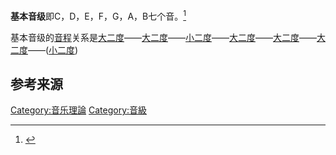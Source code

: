 '''基本音级'''即C，D，E，F，G，A，B七个音。<ref>{{Cite book|title=第一讲 乐音体系 第四节 音名与音组|url=https://archive.org/details/jibenyuelitongyo0000unse|last=李重光|first=基本乐理通用教材|publisher=高等教育出版社|year=2004.8|isbn=7-04-015533-8|location=北京|pages=[https://archive.org/details/jibenyuelitongyo0000unse/page/4 4]}}</ref>

基本音级的[[音程|音程]]关系是[[大二度|大二度]]——[[大二度|大二度]]——[[小二度|小二度]]——[[大二度|大二度]]——[[大二度|大二度]]——[[大二度|大二度]]——([[小二度|小二度]])

== 参考来源 ==
<references />
{{Music-stub}}
[[Category:音乐理論|Category:音乐理論]]
[[Category:音級|Category:音級]]